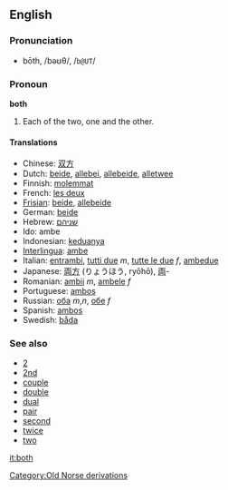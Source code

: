 ==English==
=== Pronunciation ===
*bōth, /bəʊθ/, /<tt>b@UT</tt>/

===Pronoun===
'''both'''

#Each of the two, one and the other.

====Translations====
*Chinese: [[双方]]
*Dutch: [[beide]], [[allebei]], [[allebeide]], [[alletwee]]
*Finnish: [[molemmat]]
*French: [[les deux]]
*[[Frisian]]: [[beide]], [[allebeide]]
*German: [[beide]]
*Hebrew: [[שניהם]]
*Ido: ambe
*Indonesian: [[dua|keduanya]]
*[[Interlingua]]: [[ambe]]
*Italian: [[entrambi]], [[tutti due]] ''m'', [[tutte le due]] ''f'', [[ambedue]]
*Japanese: [[両方]] (りょうほう, ryōhō), [[両]]-
*Romanian: [[ambii]] ''m'', [[ambele]] ''f''
*Portuguese: [[ambos]]
*Russian: [[оба]] ''m'',''n'', [[обе]] ''f''
*Spanish: [[ambos]]
*Swedish: [[båda]]

===See also===
*[[2]]
*[[2nd]]
*[[couple]]
*[[double]]
*[[dual]]
*[[pair]]
*[[second]]
*[[twice]]
*[[two]]

[[it:both]]
[[Category:Old Norse derivations]]